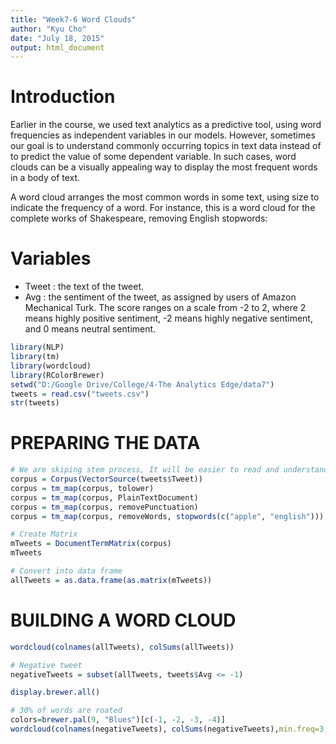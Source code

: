 ```yaml
---
title: "Week7-6 Word Clouds"
author: "Kyu Cho"
date: "July 18, 2015"
output: html_document
---
```

# Introduction
Earlier in the course, we used text analytics as a predictive tool, using word frequencies as independent variables in our models. However, sometimes our goal is to understand commonly occurring topics in text data instead of to predict the value of some dependent variable. In such cases, word clouds can be a visually appealing way to display the most frequent words in a body of text.  

A word cloud arranges the most common words in some text, using size to indicate the frequency of a word. For instance, this is a word cloud for the complete works of Shakespeare, removing English stopwords:  


# Variables
- Tweet : the text of the tweet.  
-  Avg : the sentiment of the tweet, as assigned by users of Amazon Mechanical Turk. The score ranges on a scale from -2 to 2, where 2 means highly positive sentiment, -2 means highly negative sentiment, and 0 means neutral sentiment. 

```r
library(NLP)
library(tm)
library(wordcloud)
library(RColorBrewer)
setwd("D:/Google Drive/College/4-The Analytics Edge/data7")
tweets = read.csv("tweets.csv")
str(tweets)
```

# PREPARING THE DATA
```r
# We are skiping stem process, It will be easier to read and understand the word cloud if it includes full words instead of just the word stems.
corpus = Corpus(VectorSource(tweets$Tweet))
corpus = tm_map(corpus, tolower)
corpus = tm_map(corpus, PlainTextDocument)
corpus = tm_map(corpus, removePunctuation)
corpus = tm_map(corpus, removeWords, stopwords(c("apple", "english")))

# Create Matrix
mTweets = DocumentTermMatrix(corpus)
mTweets

# Convert into data frame
allTweets = as.data.frame(as.matrix(mTweets))
```

# BUILDING A WORD CLOUD
```r
wordcloud(colnames(allTweets), colSums(allTweets))

# Negative tweet
negativeTweets = subset(allTweets, tweets$Avg <= -1)

display.brewer.all() 

# 30% of words are roated
colors=brewer.pal(9, "Blues")[c(-1, -2, -3, -4)]
wordcloud(colnames(negativeTweets), colSums(negativeTweets),min.freq=3, random.order=F, rot.per=.3, colors=colors)
```
